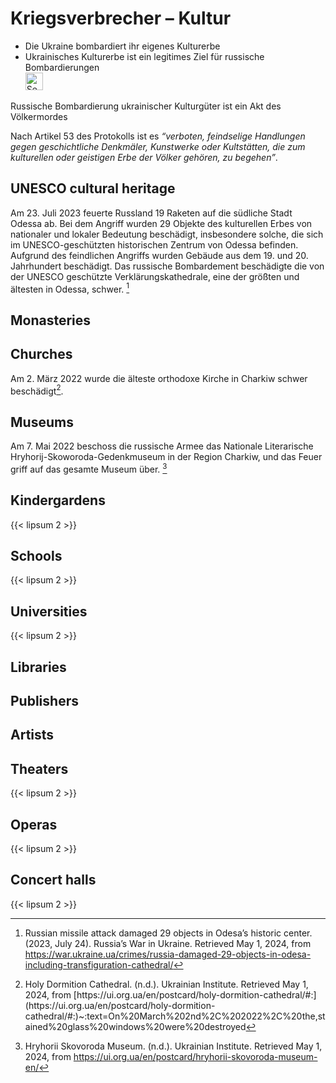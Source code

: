 # Kriegsverbrecher – Kultur {#sec-warcrimes-culture}

::: {.callout-caution title=„Myth“}
- Die Ukraine bombardiert ihr eigenes Kulturerbe
- Ukrainisches Kulturerbe ist ein legitimes Ziel für russische Bombardierungen
[<br>![Search for topic in EUvsDisinfo](../all_common_img/EUvsDisinfo_400x240.jpg){height=2em}](https://euvsdisinfo.eu/disinformation-cases/?text=war%20(crime%7Ccrimes%7Ccriminal%7Ccriminals)%20(school%7Cuniversity%7Cmuseum%7Ckindergarden%7Ctheatre%7Cchurch%7Ccathedral%7Cmonastery%7Cabbey%7Cheritage)&sort=relevance)
:::

::: {.callout-tip title=„Truth“}
Russische Bombardierung ukrainischer Kulturgüter ist ein Akt des Völkermordes
:::

Nach Artikel 53 des Protokolls ist es *“verboten, feindselige Handlungen gegen geschichtliche Denkmäler, Kunstwerke oder Kultstätten, die zum kulturellen oder geistigen Erbe der Völker gehören, zu begehen”*. 


## UNESCO cultural heritage

Am 23\. Juli 2023 feuerte Russland 19 Raketen auf die südliche Stadt Odessa ab. Bei dem Angriff wurden 29 Objekte des kulturellen Erbes von nationaler und lokaler Bedeutung beschädigt, insbesondere solche, die sich im UNESCO-geschützten historischen Zentrum von Odessa befinden. Aufgrund des feindlichen Angriffs wurden Gebäude aus dem 19\. und 20\. Jahrhundert beschädigt. Das russische Bombardement beschädigte die von der UNESCO geschützte Verklärungskathedrale, eine der größten und ältesten in Odessa, schwer. [^warcrimes-culture.de-3]

## Monasteries


## Churches

Am 2\. März 2022 wurde die älteste orthodoxe Kirche in Charkiw schwer beschädigt[^warcrimes-culture.de-1]. 

## Museums

Am 7\. Mai 2022 beschoss die russische Armee das Nationale Literarische Hryhorij-Skoworoda-Gedenkmuseum in der Region Charkiw, und das Feuer griff auf das gesamte Museum über. [^warcrimes-culture.de-2] 


## Kindergardens

{{< lipsum 2 >}}


## Schools

{{< lipsum 2 >}}


## Universities

{{< lipsum 2 >}}


## Libraries



## Publishers



## Artists



## Theaters


{{< lipsum 2 >}}


## Operas

{{< lipsum 2 >}}


## Concert halls

{{< lipsum 2 >}}



[^warcrimes-culture.de-1]:  Holy Dormition Cathedral. (n.d.). Ukrainian Institute. Retrieved May 1, 2024, from [https://ui.org.ua/en/postcard/holy-dormition-cathedral/\#:\](https://ui.org.ua/en/postcard/holy-dormition-cathedral/\#:\)~:text=On%20March%202nd%2C%202022%2C%20the,stained%20glass%20windows%20were%20destroyed

[^warcrimes-culture.de-2]:  Hryhorii Skovoroda Museum. (n.d.). Ukrainian Institute. Retrieved May 1, 2024, from [https://ui.org.ua/en/postcard/hryhorii-skovoroda-museum-en/](https://ui.org.ua/en/postcard/hryhorii-skovoroda-museum-en/)

[^warcrimes-culture.de-3]:  Russian missile attack damaged 29 objects in Odesa’s historic center. (2023, July 24). Russia’s War in Ukraine. Retrieved May 1, 2024, from [https://war.ukraine.ua/crimes/russia-damaged-29-objects-in-odesa-including-transfiguration-cathedral/](https://war.ukraine.ua/crimes/russia-damaged-29-objects-in-odesa-including-transfiguration-cathedral/)

[^warcrimes-culture.de-4]:  Rundfunk, B. (2022, June 9). Zerstörte Bildungslandschaft: Ukrainische Hochschulen unter Beschuss. Bayerischer Rundfunk. \[Destroyed educational landscape: Ukrainian universities under attack.\] [https://www.br.de/fernsehen/ard-alpha/sendungen/campus/ukraine-universitaeten-zerstoert-krieg-100.html](https://www.br.de/fernsehen/ard-alpha/sendungen/campus/ukraine-universitaeten-zerstoert-krieg-100.html)

[^warcrimes-culture.de-5]:  Knoche, M. (2024). Immer wieder Angriffe auf Bibliotheken im Krieg Russlands gegen die Ukraine. Aus Der Forschungs­Bibliothek Krekelborn. [https://doi.org/10.58079/vv4n](https://doi.org/10.58079/vv4n)

[^warcrimes-culture.de-6]:  Russische Raketen treffen Großdruckerei in Charkiw. \[ Russian missiles hit large printing plant in Kharkiv\](2024b, May 24). Börsenblatt. [https://www.boersenblatt.net/news/verlage-news/russische-raketen-treffen-grossdruckerei-charkiw-333107](https://www.boersenblatt.net/news/verlage-news/russische-raketen-treffen-grossdruckerei-charkiw-333107)

[^warcrimes-culture.de-7]:  The Destruction of Ukrainian Cultural Heritage during Russia’s Full-Scale Invasion in 2022 | Sciences Po CERI. (2022, March 11). Tous Droits Réservés CERI. [https://www.sciencespo.fr/ceri/en/content/dossiersduceri/destruction-ukrainian-cultural-heritage-during-russia-s-full-scale-invasion-2022](https://www.sciencespo.fr/ceri/en/content/dossiersduceri/destruction-ukrainian-cultural-heritage-during-russia-s-full-scale-invasion-2022)

[^warcrimes-culture.de-8]:  Hall, S. A. (2022, March 1). Kharkiv opera house and concert hall hit in attack on Ukraine’s second largest city. Classic FM. [https://www.classicfm.com/music-news/kharkiv-opera-house-concert-hall-ukraine-attacks/](https://www.classicfm.com/music-news/kharkiv-opera-house-concert-hall-ukraine-attacks/)


